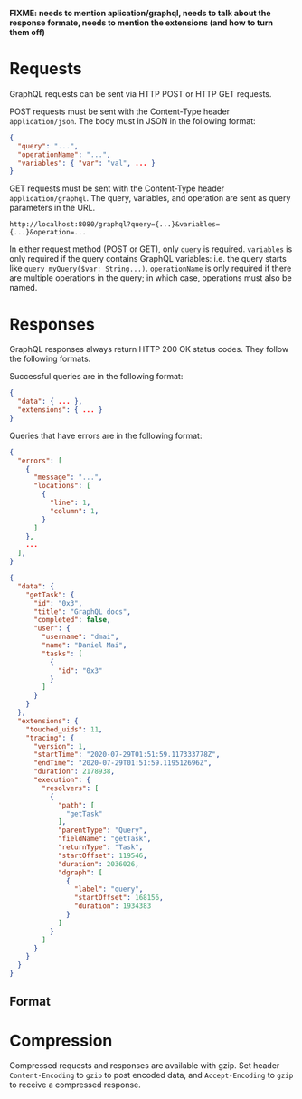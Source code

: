 **FIXME: needs to mention aplication/graphql, needs to talk about the response formate, needs to mention the extensions (and how to turn them off)**

# Requests

GraphQL requests can be sent via HTTP POST or HTTP GET requests.

POST requests must be sent with the Content-Type header `application/json`. The body must in JSON in the following format:

```json
{
  "query": "...",
  "operationName": "...",
  "variables": { "var": "val", ... }
}
```

GET requests must be sent with the Content-Type header `application/graphql`. The query, variables, and operation are sent as query parameters in the URL.

```
http://localhost:8080/graphql?query={...}&variables={...}&operation=...
```

In either request method (POST or GET), only `query` is required. `variables` is only required if the query contains GraphQL variables: i.e. the query starts like `query myQuery($var: String...)`. `operationName` is only required if there are multiple operations in the query; in which case, operations must also be named.

# Responses

GraphQL responses always return HTTP 200 OK status codes. They follow the following formats.

<!-- 
query {
  getTask(id: "0x3") {
    id
    title
    completed
    user {
      username
      name
      tasks {
        id
      }
    }
  }
}
-->

Successful queries are in the following format:

```json
{
  "data": { ... },
  "extensions": { ... }
}
```

Queries that have errors are in the following format:

```json
{
  "errors": [
    {
      "message": "...",
      "locations": [
        {
          "line": 1,
          "column": 1,
        }
      ]
    },
    ...
  ],
}
```

```json
{
  "data": {
    "getTask": {
      "id": "0x3",
      "title": "GraphQL docs",
      "completed": false,
      "user": {
        "username": "dmai",
        "name": "Daniel Mai",
        "tasks": [
          {
            "id": "0x3"
          }
        ]
      }
    }
  },
  "extensions": {
    "touched_uids": 11,
    "tracing": {
      "version": 1,
      "startTime": "2020-07-29T01:51:59.117333778Z",
      "endTime": "2020-07-29T01:51:59.119512696Z",
      "duration": 2178938,
      "execution": {
        "resolvers": [
          {
            "path": [
              "getTask"
            ],
            "parentType": "Query",
            "fieldName": "getTask",
            "returnType": "Task",
            "startOffset": 119546,
            "duration": 2036026,
            "dgraph": [
              {
                "label": "query",
                "startOffset": 168156,
                "duration": 1934383
              }
            ]
          }
        ]
      }
    }
  }
}
```

## Format

# Compression

Compressed requests and responses are available with gzip. Set header `Content-Encoding` to `gzip` to post encoded data, and `Accept-Encoding` to `gzip` to receive a compressed response.
